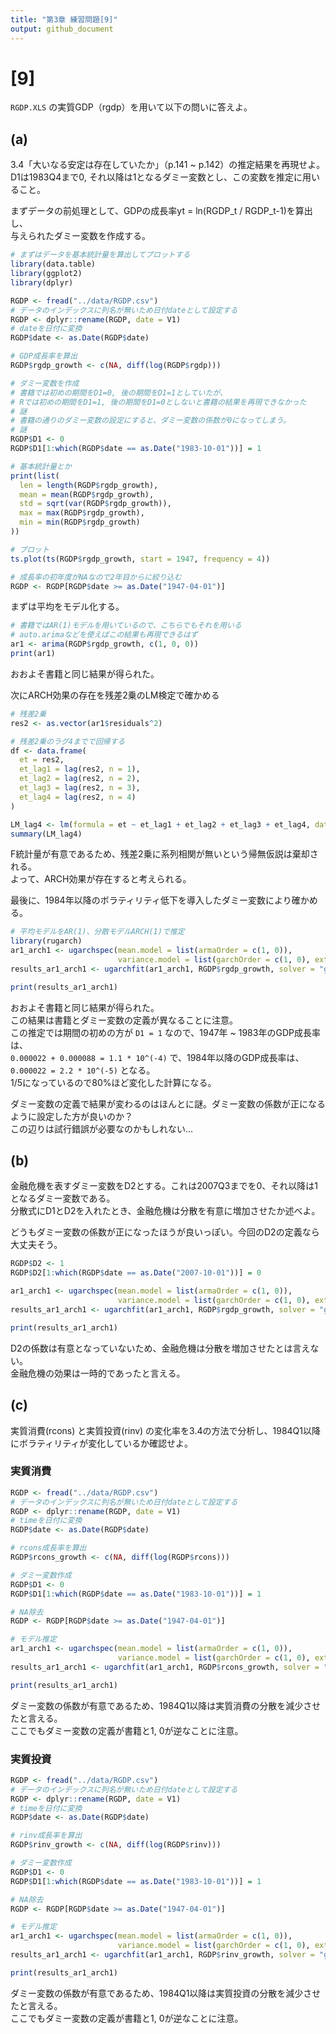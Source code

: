 ```yaml
---
title: "第3章 練習問題[9]"
output: github_document 
---
```


# [9]
`RGDP.XLS` の実質GDP（rgdp）を用いて以下の問いに答えよ。

## (a)
3.4「大いなる安定は存在していたか」（p.141 ~ p.142）の推定結果を再現せよ。  
D1は1983Q4まで0, それ以降は1となるダミー変数とし、この変数を推定に用いること。  

まずデータの前処理として、GDPの成長率yt = ln(RGDP_t / RGDP_t-1)を算出し、  
与えられたダミー変数を作成する。  

```r
# まずはデータを基本統計量を算出してプロットする
library(data.table)
library(ggplot2)
library(dplyr)

RGDP <- fread("../data/RGDP.csv")
# データのインデックスに列名が無いため日付dateとして設定する
RGDP <- dplyr::rename(RGDP, date = V1)
# dateを日付に変換
RGDP$date <- as.Date(RGDP$date)

# GDP成長率を算出
RGDP$rgdp_growth <- c(NA, diff(log(RGDP$rgdp)))

# ダミー変数を作成
# 書籍では初めの期間をD1=0, 後の期間をD1=1としていたが、
# Rでは初めの期間をD1=1, 後の期間をD1=0としないと書籍の結果を再現できなかった
# 謎
# 書籍の通りのダミー変数の設定にすると、ダミー変数の係数が0になってしまう。
# 謎
RGDP$D1 <- 0
RGDP$D1[1:which(RGDP$date == as.Date("1983-10-01"))] = 1

# 基本統計量とか
print(list(
  len = length(RGDP$rgdp_growth),
  mean = mean(RGDP$rgdp_growth),
  std = sqrt(var(RGDP$rgdp_growth)),
  max = max(RGDP$rgdp_growth),
  min = min(RGDP$rgdp_growth)
))

# プロット
ts.plot(ts(RGDP$rgdp_growth, start = 1947, frequency = 4))

# 成長率の初年度がNAなので2年目からに絞り込む
RGDP <- RGDP[RGDP$date >= as.Date("1947-04-01")]
```

まずは平均をモデル化する。

```r
# 書籍ではAR(1)モデルを用いているので、こちらでもそれを用いる
# auto.arimaなどを使えばこの結果も再現できるはず
ar1 <- arima(RGDP$rgdp_growth, c(1, 0, 0))
print(ar1)
```

おおよそ書籍と同じ結果が得られた。  

次にARCH効果の存在を残差2乗のLM検定で確かめる

```r
# 残差2乗
res2 <- as.vector(ar1$residuals^2)

# 残差2乗のラグ4までで回帰する
df <- data.frame(
  et = res2,
  et_lag1 = lag(res2, n = 1),
  et_lag2 = lag(res2, n = 2),
  et_lag3 = lag(res2, n = 3),
  et_lag4 = lag(res2, n = 4)
)

LM_lag4 <- lm(formula = et ~ et_lag1 + et_lag2 + et_lag3 + et_lag4, data = df)
summary(LM_lag4)
```

F統計量が有意であるため、残差2乗に系列相関が無いという帰無仮説は棄却される。  
よって、ARCH効果が存在すると考えられる。  

最後に、1984年以降のボラティリティ低下を導入したダミー変数により確かめる。  

```r
# 平均モデルをAR(1)、分散モデルARCH(1)で推定
library(rugarch)
ar1_arch1 <- ugarchspec(mean.model = list(armaOrder = c(1, 0)),
                        variance.model = list(garchOrder = c(1, 0), external.regressors = matrix(RGDP$D1)))
results_ar1_arch1 <- ugarchfit(ar1_arch1, RGDP$rgdp_growth, solver = "gosolnp")

print(results_ar1_arch1)
```

おおよそ書籍と同じ結果が得られた。  
この結果は書籍とダミー変数の定義が異なることに注意。  
この推定では期間の初めの方が `D1 = 1` なので、1947年 ~ 1983年のGDP成長率は、  
`0.000022 + 0.000088 = 1.1 * 10^(-4)` で、1984年以降のGDP成長率は、 `0.000022 = 2.2 * 10^(-5)` となる。  
1/5になっているので80%ほど変化した計算になる。  

ダミー変数の定義で結果が変わるのはほんとに謎。ダミー変数の係数が正になるように設定した方が良いのか？  
この辺りは試行錯誤が必要なのかもしれない...  


## (b)
金融危機を表すダミー変数をD2とする。これは2007Q3までを0、それ以降は1となるダミー変数である。  
分散式にD1とD2を入れたとき、金融危機は分散を有意に増加させたか述べよ。  

どうもダミー変数の係数が正になったほうが良いっぽい。今回のD2の定義なら大丈夫そう。  

```r
RGDP$D2 <- 1
RGDP$D2[1:which(RGDP$date == as.Date("2007-10-01"))] = 0

ar1_arch1 <- ugarchspec(mean.model = list(armaOrder = c(1, 0)),
                        variance.model = list(garchOrder = c(1, 0), external.regressors = as.matrix(select(RGDP, D1, D2))))
results_ar1_arch1 <- ugarchfit(ar1_arch1, RGDP$rgdp_growth, solver = "gosolnp")

print(results_ar1_arch1)
```

D2の係数は有意となっていないため、金融危機は分散を増加させたとは言えない。  
金融危機の効果は一時的であったと言える。  


## (c)
実質消費(rcons) と実質投資(rinv) の変化率を3.4の方法で分析し、1984Q1以降にボラティリティが変化しているか確認せよ。  

### 実質消費

```r
RGDP <- fread("../data/RGDP.csv")
# データのインデックスに列名が無いため日付dateとして設定する
RGDP <- dplyr::rename(RGDP, date = V1)
# timeを日付に変換
RGDP$date <- as.Date(RGDP$date)

# rcons成長率を算出
RGDP$rcons_growth <- c(NA, diff(log(RGDP$rcons)))

# ダミー変数作成
RGDP$D1 <- 0
RGDP$D1[1:which(RGDP$date == as.Date("1983-10-01"))] = 1

# NA除去
RGDP <- RGDP[RGDP$date >= as.Date("1947-04-01")]

# モデル推定
ar1_arch1 <- ugarchspec(mean.model = list(armaOrder = c(1, 0)),
                        variance.model = list(garchOrder = c(1, 0), external.regressors = matrix(RGDP$D1)))
results_ar1_arch1 <- ugarchfit(ar1_arch1, RGDP$rcons_growth, solver = "gosolnp")

print(results_ar1_arch1)
```

ダミー変数の係数が有意であるため、1984Q1以降は実質消費の分散を減少させたと言える。  
ここでもダミー変数の定義が書籍と1, 0が逆なことに注意。  


### 実質投資

```r
RGDP <- fread("../data/RGDP.csv")
# データのインデックスに列名が無いため日付dateとして設定する
RGDP <- dplyr::rename(RGDP, date = V1)
# timeを日付に変換
RGDP$date <- as.Date(RGDP$date)

# rinv成長率を算出
RGDP$rinv_growth <- c(NA, diff(log(RGDP$rinv)))

# ダミー変数作成
RGDP$D1 <- 0
RGDP$D1[1:which(RGDP$date == as.Date("1983-10-01"))] = 1

# NA除去
RGDP <- RGDP[RGDP$date >= as.Date("1947-04-01")]

# モデル推定
ar1_arch1 <- ugarchspec(mean.model = list(armaOrder = c(1, 0)),
                        variance.model = list(garchOrder = c(1, 0), external.regressors = matrix(RGDP$D1)))
results_ar1_arch1 <- ugarchfit(ar1_arch1, RGDP$rinv_growth, solver = "gosolnp")

print(results_ar1_arch1)
```

ダミー変数の係数が有意であるため、1984Q1以降は実質投資の分散を減少させたと言える。  
ここでもダミー変数の定義が書籍と1, 0が逆なことに注意。  